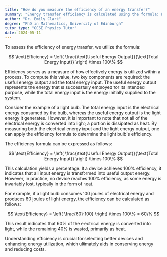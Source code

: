 ```yaml
---
title: "How do you measure the efficiency of an energy transfer?"
summary: "Energy transfer efficiency is calculated using the formula: Efficiency = (Useful Energy Output / Total Energy Input) × 100%, indicating the percentage of energy effectively utilized."
author: "Dr. Emily Clark"
degree: "PhD in Mathematics, University of Edinburgh"
tutor_type: "GCSE Physics Tutor"
date: 2024-05-11
---
```


To assess the efficiency of energy transfer, we utilize the formula:

$$
\text{Efficiency} = \left( \frac{\text{Useful Energy Output}}{\text{Total Energy Input}} \right) \times 100\%
$$

Efficiency serves as a measure of how effectively energy is utilized within a process. To compute this value, two key components are required: the useful energy output and the total energy input. The useful energy output represents the energy that is successfully employed for its intended purpose, while the total energy input is the energy initially supplied to the system.

Consider the example of a light bulb. The total energy input is the electrical energy consumed by the bulb, whereas the useful energy output is the light energy it generates. However, it is important to note that not all of the electrical energy is converted into light; a portion is dissipated as heat. By measuring both the electrical energy input and the light energy output, one can apply the efficiency formula to determine the light bulb's efficiency.

The efficiency formula can be expressed as follows:

$$
\text{Efficiency} = \left( \frac{\text{Useful Energy Output}}{\text{Total Energy Input}} \right) \times 100\%
$$

This calculation yields a percentage. If a device achieves 100% efficiency, it indicates that all input energy is transformed into useful output energy. However, in practice, no device reaches 100% efficiency, as some energy is invariably lost, typically in the form of heat.

For example, if a light bulb consumes $100$ joules of electrical energy and produces $60$ joules of light energy, the efficiency can be calculated as follows:

$$
\text{Efficiency} = \left( \frac{60}{100} \right) \times 100\% = 60\%
$$

This result indicates that $60\%$ of the electrical energy is converted into light, while the remaining $40\%$ is wasted, primarily as heat.

Understanding efficiency is crucial for selecting better devices and enhancing energy utilization, which ultimately aids in conserving energy and reducing costs.
    